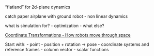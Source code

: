 "flatland" for 2d-plane dynamics

catch paper airplane with ground robot
- non linear dynamics


what is simulation for?
- optimization
- what else?

[Coordinate Transformations - How robots move through space](https://www.youtube.com/watch?app=desktop&v=NGPn9nvLPmg)

Start with:
- point
- position + rotation -> pose
- coordinate systems and reference frames
- column vector
- scalar functions
